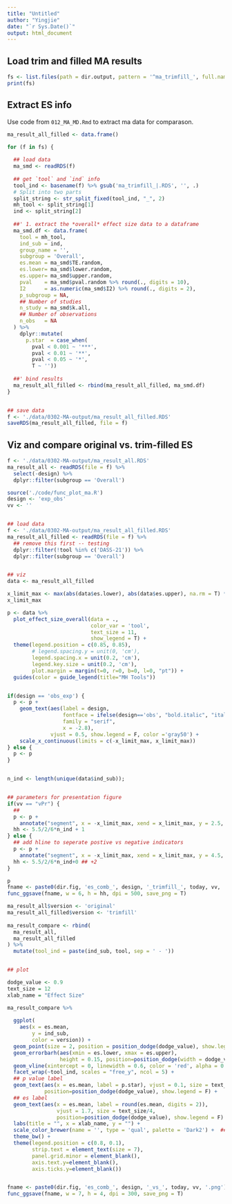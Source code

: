 ```yaml
---
title: "Untitled"
author: "Yingjie"
date: "`r Sys.Date()`"
output: html_document
---
```




## Load trim and filled MA results

```r

fs <- list.files(path = dir.output, pattern = '^ma_trimfill_', full.names = T);
print(fs)

```


## Extract ES info

  Use code from `012_MA_MD.Rmd` to extract ma data for comparason. 
  
```r


ma_result_all_filled <- data.frame()

for (f in fs) {
  
  ## load data
  ma_smd <- readRDS(f)
  
  ## get `tool` and `ind` info
  tool_ind <- basename(f) %>% gsub('ma_trimfill_|.RDS', '', .) 
  # Split into two parts
  split_string <- str_split_fixed(tool_ind, "_", 2)
  mh_tool <- split_string[1]
  ind <- split_string[2]
  
  ##' 1. extract the *overall* effect size data to a dataframe
  ma_smd.df <- data.frame(
    tool = mh_tool, 
    ind_sub = ind,
    group_name = '',
    subgroup = 'Overall',
    es.mean = ma_smd$TE.random,
    es.lower= ma_smd$lower.random,
    es.upper= ma_smd$upper.random,
    pval    = ma_smd$pval.random %>% round(., digits = 10),
    I2      = as.numeric(ma_smd$I2) %>% round(., digits = 2),
    p_subgroup = NA,
    ## Number of studies
    n_study = ma_smd$k.all,
    ## Number of observations
    n_obs   = NA
  ) %>%
    dplyr::mutate(
      p.star  = case_when(
        pval < 0.001 ~ '***',
        pval < 0.01 ~ '**',
        pval < 0.05 ~ '*',
        T ~ ''))
  
  ##' bind results 
  ma_result_all_filled <- rbind(ma_result_all_filled, ma_smd.df)
}


## save data
f <- './data/0302-MA-output/ma_result_all_filled.RDS'
saveRDS(ma_result_all_filled, file = f)
```



## Viz and compare original vs. trim-filled ES

```r
f <- './data/0302-MA-output/ma_result_all.RDS'
ma_result_all <- readRDS(file = f) %>%
  select(-design) %>%
  dplyr::filter(subgroup == 'Overall') 

```


```r

source('./code/func_plot_ma.R')
design <- 'exp_obs'
vv <- ''


## load data
f <- './data/0302-MA-output/ma_result_all_filled.RDS'
ma_result_all_filled <- readRDS(file = f) %>%
  ## remove this first -- testing
  dplyr::filter(!tool %in% c('DASS-21')) %>%
  dplyr::filter(subgroup == 'Overall') 


## viz
data <- ma_result_all_filled 

x_limit_max <- max(abs(data$es.lower), abs(data$es.upper), na.rm = T) * 1.2
x_limit_max

p <- data %>%
  plot_effect_size_overall(data = ., 
                           color_var = 'tool', 
                           text_size = 11,
                           show_legend = T) +
  theme(legend.position = c(0.85, 0.85),
        # legend.spacing.y = unit(0, 'cm'),
        legend.spacing.x = unit(0.2, 'cm'),
        legend.key.size = unit(0.2, 'cm'),
        plot.margin = margin(t=0, r=0, b=0, l=0, "pt")) +
  guides(color = guide_legend(title="MH Tools"))


if(design == 'obs_exp') {
  p <- p +
    geom_text(aes(label = design, 
                  fontface = ifelse(design=='obs', "bold.italic", "italic"),
                  family = "serif",
                  x = -2.8),
              vjust = 0.5, show.legend = F, color ='gray50') +
    scale_x_continuous(limits = c(-x_limit_max, x_limit_max))
} else {
  p <- p
}


n_ind <- length(unique(data$ind_sub)); 


## parameters for presentation figure
if(vv == "vPr") {
  ## 
  p <- p +
    annotate("segment", x = -x_limit_max, xend = x_limit_max, y = 2.5, colour = "gray70", size = 0.5)
  hh <- 5.5/2/6*n_ind + 1
} else {
  ## add hline to seperate postive vs negative indicators
  p <- p +
    annotate("segment", x = -x_limit_max, xend = x_limit_max, y = 4.5, colour = "gray70", size = 0.5)
  hh <- 5.5/2/6*n_ind+0 ## +2
}

p
fname <- paste0(dir.fig, 'es_comb_', design, '_trimfill_', today, vv, '.png'); fname
func_ggsave(fname, w = 6, h = hh, dpi = 500, save_png = T)


```



```r

ma_result_all$version <- 'original'
ma_result_all_filled$version <- 'trimfill'
  
ma_result_compare <- rbind(
  ma_result_all,
  ma_result_all_filled
) %>%
  mutate(tool_ind = paste(ind_sub, tool, sep = ' - '))


## plot

dodge_value <- 0.9
text_size = 12
xlab_name = "Effect Size"

ma_result_compare %>%
  
  ggplot(
    aes(x = es.mean, 
        y = ind_sub,
        color = version)) +
  geom_point(size = 2, position = position_dodge(dodge_value), show.legend = F) +
  geom_errorbarh(aes(xmin = es.lower, xmax = es.upper), 
                 height = 0.15, position=position_dodge(width = dodge_value), show.legend = T) +
  geom_vline(xintercept = 0, linewidth = 0.6, color = 'red', alpha = 0.3) + 
  facet_wrap(~tool_ind, scales = "free_y", ncol = 5) +
  ## p value label
  geom_text(aes(x = es.mean, label = p.star), vjust = 0.1, size = text_size/4, 
            position=position_dodge(dodge_value), show.legend = F) +
  ## es label
  geom_text(aes(x = es.mean, label = round(es.mean, digits = 2)), 
                vjust = 1.7, size = text_size/4, 
                position=position_dodge(dodge_value), show.legend = F) +
  labs(title = "", x = xlab_name, y = "") +
  scale_color_brewer(name = '', type = 'qual', palette = 'Dark2') +  ## Colorblind Friendly
  theme_bw() +
  theme(legend.position = c(0.8, 0.1),
        strip.text = element_text(size = 7), 
        panel.grid.minor = element_blank(),
        axis.text.y=element_blank(),
        axis.ticks.y=element_blank())


fname <- paste0(dir.fig, 'es_comb_', design, '_vs_', today, vv, '.png'); fname
func_ggsave(fname, w = 7, h = 4, dpi = 300, save_png = T)
```

